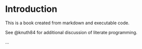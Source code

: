 # Introduction

This is a book created from markdown and executable code.

See @knuth84 for additional discussion of literate programming.

...